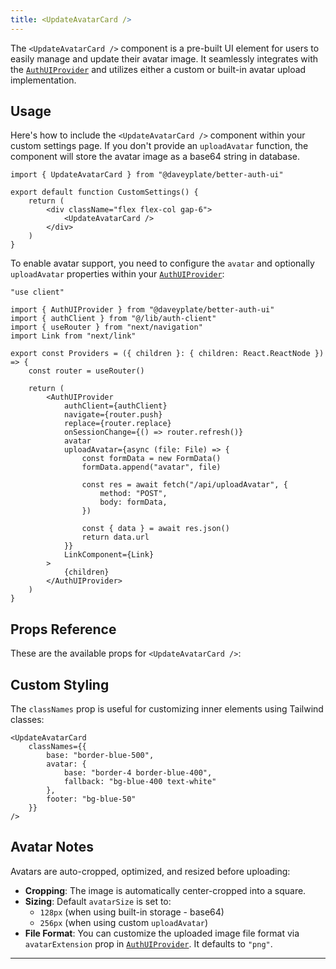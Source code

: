 ```yaml
---
title: <UpdateAvatarCard />
---
```


The `<UpdateAvatarCard />` component is a pre-built UI element for users to easily manage and update their avatar image. It seamlessly integrates with the [`AuthUIProvider`](../components/auth-ui-provider) and utilizes either a custom or built-in avatar upload implementation.

## Usage

Here's how to include the `<UpdateAvatarCard />` component within your custom settings page. If you don't provide an `uploadAvatar` function, the component will store the avatar image as a base64 string in database.

```tsx
import { UpdateAvatarCard } from "@daveyplate/better-auth-ui"

export default function CustomSettings() {
    return (
        <div className="flex flex-col gap-6">
            <UpdateAvatarCard />
        </div>
    )
}
```

To enable avatar support, you need to configure the `avatar` and optionally `uploadAvatar` properties within your [`AuthUIProvider`](../components/auth-ui-provider):

```tsx title="providers.tsx"
"use client"

import { AuthUIProvider } from "@daveyplate/better-auth-ui"
import { authClient } from "@/lib/auth-client"
import { useRouter } from "next/navigation"
import Link from "next/link"

export const Providers = ({ children }: { children: React.ReactNode }) => {
    const router = useRouter()

    return (
        <AuthUIProvider
            authClient={authClient}
            navigate={router.push}
            replace={router.replace}
            onSessionChange={() => router.refresh()}
            avatar
            uploadAvatar={async (file: File) => {
                const formData = new FormData()
                formData.append("avatar", file)

                const res = await fetch("/api/uploadAvatar", {
                    method: "POST",
                    body: formData,
                })

                const { data } = await res.json()
                return data.url
            }}
            LinkComponent={Link}
        >
            {children}
        </AuthUIProvider>
    )
}
```

## Props Reference

These are the available props for `<UpdateAvatarCard />`:

<AutoTypeTable path="../src/components/settings/update-avatar-card.tsx" name="UpdateAvatarCardProps" />

## Custom Styling

The `classNames` prop is useful for customizing inner elements using Tailwind classes:

```tsx
<UpdateAvatarCard
    classNames={{
        base: "border-blue-500",
        avatar: {
            base: "border-4 border-blue-400",
            fallback: "bg-blue-400 text-white"
        },
        footer: "bg-blue-50"
    }}
/>
```

## Avatar Notes

Avatars are auto-cropped, optimized, and resized before uploading:

- **Cropping**: The image is automatically center-cropped into a square.
- **Sizing**: Default `avatarSize` is set to:
  - `128px` (when using built-in storage - base64)
  - `256px` (when using custom `uploadAvatar`)
- **File Format**: You can customize the uploaded image file format via `avatarExtension` prop in [`AuthUIProvider`](../components/auth-ui-provider). It defaults to `"png"`.

---